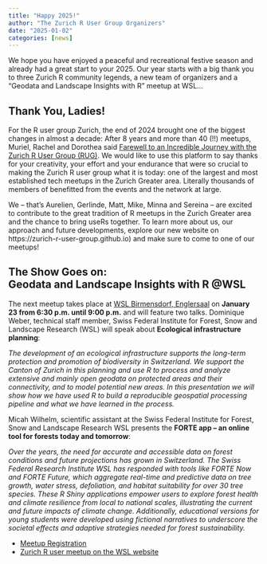 ```yaml
---
title: "Happy 2025!"
author: "The Zurich R User Group Organizers"
date: "2025-01-02"
categories: [news]
---
```



We hope you have enjoyed a peaceful and recreational festive season and already had a great start to your 2025.
Our year starts with a big thank you to three Zurich R community legends, a new team of organizers and a "Geodata and Landscape Insights with R"
meetup at WSL...



## Thank You, Ladies!

For the R user group Zurich, the end of 2024 brought one of the biggest changes in almost a decade: 
After 8 years and more than 40 (!!) meetups, Muriel, Rachel and Dorothea said <a href="">Farewell to an Incredible Journey with the Zurich R User Group (RUG)</a>. We would like to use this platform to say thanks for your creativity, your effort and your endurance that were so crucial to making the Zurich R user group what it is today: one of the largest and most established tech meetups in the Zurich Greater area. 
Literally thousands of members of benefitted from the events and the network at large. 

We -- that's Aurelien, Gerlinde, Matt, Mike, Minna and Sereina -- are excited to contribute to the great tradition of R meetups in the Zurich Greater area and the chance to bring useRs together. To learn more about us, our approach and future developments, explore our new website on 
https://zurich-r-user-group.github.io) and make sure to come to one of our meetups! 


## The Show Goes on:<br>Geodata and Landscape Insights with R @WSL

The next meetup takes place at [WSL Birmensdorf, Englersaal](https://maps.app.goo.gl/PqgzKBW4uPqeC7zT6) on 
**January 23 from 6:30 p.m. until 9:00 p.m.** and will feature two talks. Dominique Weber, technical staff member, Swiss Federal Institute for Forest, Snow and Landscape Research (WSL) will speak about **Ecological infrastructure planning**:

*The development of an ecological infrastructure supports the long-term protection and promotion of biodiversity in Switzerland. We support the Canton of Zurich in this planning and use R to process and analyze extensive and mainly open geodata on protected areas and their connectivity, and to model potential new areas. In this presentation we will show how we have used R to build a reproducible geospatial processing pipeline and what we have learned in the process.*

Micah Wilhelm, scientific assistant at the Swiss Federal Institute for Forest, Snow and Landscape Research WSL presents the **FORTE app -- an online tool for forests today and tomorrow**:

*Over the years, the need for accurate and accessible data on forest conditions and future projections has grown in Switzerland. The Swiss Federal Research Institute WSL has responded with tools like FORTE Now and FORTE Future, which aggregate real-time and predictive data on tree growth, water stress, defoliation, and habitat suitability for over 30 tree species. These R Shiny applications empower users to explore forest health and climate resilience from local to national scales, illustrating the current and future impacts of climate change. Additionally, educational versions for young students were developed using fictional narratives to underscore the societal effects and adaptive strategies needed for forest sustainability.*


- [Meetup Registration](https://www.meetup.com/zurich-r-user-group/events/304647040/?eventOrigin=group_upcoming_events)
- [Zurich R user meetup on the WSL website](https://www.wsl.ch/de/veranstaltungen-und-kurse/zurich-r-user-group-meetup/)


